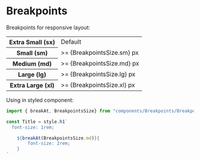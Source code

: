 
<Meta title="Styles/Breakpoints" />

# Breakpoints

Breakpoints for responsive layout:

<table>
  <tr>
		<th>Extra Small (sx)</th>
		<td>Default </td>
  </tr>
  <tr>
		<th>Small (sm)</th>
		<td> >= {BreakpointsSize.sm} px</td>
  </tr>
  <tr>
		<th>Medium (md)</th>
		<td> >= {BreakpointsSize.md} px</td>
  </tr>
	<tr>
		<th>Large (lg)</th>
		<td> >= {BreakpointsSize.lg} px</td>
  </tr>
	<tr>
		<th>Extra Large (xl)</th>
		<td>>= {BreakpointsSize.xl} px</td>
  </tr>
</table>


Using in styled component:

```js
import { breakAt, BreakpointsSize} from "components/Breakpoints/Breakpoints"

const Title = style.h1`
  font-size: 1rem;

	${breakAt(BreakpointsSize.md)}{
		font-size: 2rem;
	}
`

```
